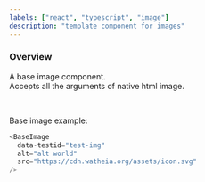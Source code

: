 ```yaml
---
labels: ["react", "typescript", "image"]
description: "template component for images"
---
```



### Overview

A base image component.  
Accepts all the arguments of native html image.

<br />

Base image example:

```js live=true
<BaseImage
  data-testid="test-img"
  alt="alt world"
  src="https://cdn.watheia.org/assets/icon.svg"
/>
```

